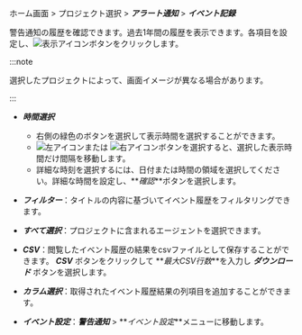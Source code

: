 ホーム画面 > プロジェクト選択 > **_アラート通知_** > **_イベント記録_**

警告通知の履歴を確認できます。過去1年間の履歴を表示できます。各項目を設定し、![表示アイコン](/img/ico-btn-search.png)ボタンをクリックします。

<InDoc product='java,php,nodejs,python,dotnet,golang,log'>

<ImgLang img='event-history.png' desc='이벤트 기록' />

</InDoc>

<InDoc product='kubernetes'>

<ImgLang img='k8s-event-history.png' desc='이벤트 기록' />

</InDoc>

<InDoc product='postgresql,postgresql-v1,oracle,mysql,mysql-v1,mssql,tibero,cubrid,altibase,redis,mongodb'>

<ImgLang img='db-event-history.png' desc='이벤트 기록' />

</InDoc>

<InDoc product='browser'>

<ImgLang img='browser-event-history.png' desc='이벤트 기록' />

</InDoc>

<InDoc product='npm'>

<ImgLang img='npm-event-history.png' desc='이벤트 기록' />

</InDoc>

<InDoc product='amazon-cloudwatch,amazon-ecs,aws-log,azure,ncloud,oracle-cloud'>

<ImgLang img='cloud-event-history.png' desc='이벤트 기록' />

</InDoc>

:::note

選択したプロジェクトによって、画面イメージが異なる場合があります。

:::

-   **_時間選択_**

    -   右側の緑色のボタンを選択して表示時間を選択することができます。
    -   ![左アイコン](/img/left-arrow.svg)または ![右アイコン](/img/right-arrow.svg)ボタンを選択すると、選択した表示時間だけ間隔を移動します。
    -   詳細な時刻を選択するには、日付または時間の領域を選択してください。詳細な時間を設定し、**_確認_**ボタンを選択します。

-   **_フィルター_**：タイトルの内容に基づいてイベント履歴をフィルタリングできます。

-   **_すべて選択_**：プロジェクトに含まれるエージェントを選択できます。

-   **_CSV_**：閲覧したイベント履歴の結果をcsvファイルとして保存することができます。 **_CSV_** ボタンをクリックして **_最大CSV行数_**を入力し **_ダウンロード_** ボタンを選択します。

-   **_カラム選択_**：取得されたイベント履歴結果の列項目を追加することができます。

-   **_イベント設定_**：**_警告通知_** > **_イベント設定_**メニューに移動します。
